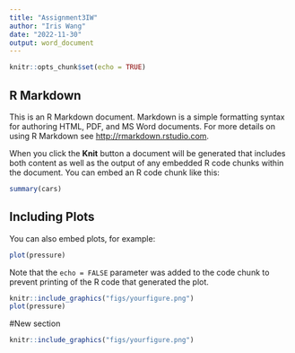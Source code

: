 ```yaml
---
title: "Assignment3IW"
author: "Iris Wang"
date: "2022-11-30"
output: word_document
---
```


```r
knitr::opts_chunk$set(echo = TRUE)
```

## R Markdown

This is an R Markdown document. Markdown is a simple formatting syntax for authoring HTML, PDF, and MS Word documents. For more details on using R Markdown see <http://rmarkdown.rstudio.com>.

When you click the **Knit** button a document will be generated that includes both content as well as the output of any embedded R code chunks within the document. You can embed an R code chunk like this:

```r
summary(cars)
```

## Including Plots

You can also embed plots, for example:

```r
plot(pressure)
```

Note that the `echo = FALSE` parameter was added to the code chunk to prevent printing of the R code that generated the plot.
```r
knitr::include_graphics("figs/yourfigure.png")
plot(pressure)
```

#New section
```r
knitr::include_graphics("figs/yourfigure.png")
```
